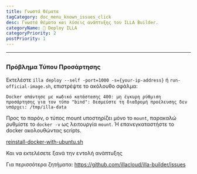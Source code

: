 ```yaml
---
title: Γνωστά Θέματα
tagCategory: doc_menu_known_issues_click
desc: Γνωστά θέματα και λύσεις ανάπτυξης του ILLA Builder.
categoryName: 👷 Deploy ILLA
categoryPriority: 2
postPriority: 1
---
```


* * *

## <Heading hidden>Γνωστά θέματα</Heading>

### Πρόβλημα Τύπου Προσάρτησης

Εκτελέστε `illa deploy --self -port=1000 -s={your-ip-address}` ή `run-official-image.sh`, επιστρέψτε το ακόλουθο σφάλμα:

`Docker απάντησε με κωδικό κατάστασης 400: μη έγκυρη ρύθμιση προσάρτησης για τον τύπο "bind": δεσμεύστε τη διαδρομή προέλευσης δεν υπάρχει: /tmp/illa-data`

Προς το παρόν, ο τύπος mount υποστηρίζει μόνο το `mount`, παρακαλώ ρυθμίστε το `docker -v` ως λειτουργία `mount`. Ή επανεγκαταστήστε το docker ακολουθώντας scripts.

[reinstall-docker-with-ubuntu.sh](https://github.com/illacloud/deploy-illa-manually/blob/main/utils/reinstall-docker-with-ubuntu.sh)

Και να εκτελέσετε ξανά την εντολή ανάπτυξης

Για περισσότερα ζητήματα: https://github.com/illacloud/illa-builder/issues
